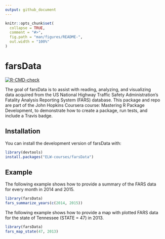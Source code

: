```yaml
---
output: github_document
---
```


<!-- README.md is generated from README.Rmd. Please edit that file -->

```r
knitr::opts_chunk$set(
  collapse = TRUE,
  comment = "#>",
  fig.path = "man/figures/README-",
  out.width = "100%"
)
```

# farsData

<!-- badges: start -->
[![R-CMD-check](https://github.com/ELW-courses/farsData/actions/workflows/R-CMD-check.yaml/badge.svg)](https://github.com/ELW-courses/farsData/actions/workflows/R-CMD-check.yaml)
<!-- badges: end -->

The goal of farsData is to assist with reading, analyzing, and visualizing data acquired from the US National Highway Traffic Safety Administration's Fatality Analysis Reporting System (FARS) database. This package and repo are part of the John Hopkins Coursera course: Mastering R Package Development, to demonstrate how to create a package, run tests, and include a Travis badge.

## Installation

You can install the development version of farsData with:

``` r
library(devtools)
install.packages("ELW-courses/farsData")
```

## Example

The following example shows how to provide a summary of the FARS data for every month in 2014 and 2015.

```r
library(farsData)
fars_summarize_years(c(2014, 2015))
```

The following example shows how to provide a map with plotted FARS data for the state of Tennessee (STATE = 47) in 2013. 

```r
library(farsData)
fars_map_state(47, 2013)
```
